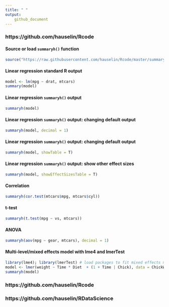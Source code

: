 ```yaml
---
title: " "
output: 
    github_document
---
```


### https://github.com/hauselin/Rcode

#### Source or load `summaryh()` function

```r
source("https://raw.githubusercontent.com/hauselin/Rcode/master/summaryh.R")
```

#### Linear regression standard R output 

```r
model <- lm(mpg ~ drat, mtcars)
summary(model)
```

#### Linear regression `summaryh()` output

```r
summaryh(model)
```

#### Linear regression `summaryh()` output: changing default output

```r
summaryh(model, decimal = 1)
```

#### Linear regression `summaryh()` output: changing default output

```r
summaryh(model, showTable = T)
```

#### Linear regression `summaryh()` output: show other effect sizes

```r
summaryh(model, showEffectSizesTable = T)
```

#### Correlation 

```r
summaryh(cor.test(mtcars$mpg, mtcars$cyl))
```

#### t-test

```r
summaryh(t.test(mpg ~ vs, mtcars))
```

#### ANOVA

```r
summaryh(aov(mpg ~ gear, mtcars), decimal = 1)
```

#### Multi-level/mixed effects model with lme4 and lmerTest

```r
library(lme4); library(lmerTest) # load packages to fit mixed effects models
model <- lmer(weight ~ Time * Diet  + (1 + Time | Chick), data = ChickWeight)
summaryh(model)
```

### https://github.com/hauselin/Rcode
### https://github.com/hauselin/RDataScience
